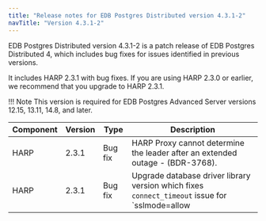 ```yaml
---
title: "Release notes for EDB Postgres Distributed version 4.3.1-2"
navTitle: "Version 4.3.1-2"
---
```


EDB Postgres Distributed version 4.3.1-2 is a patch release of EDB Postgres Distributed 4, which includes bug fixes for issues identified in previous versions.

It includes HARP 2.3.1 with bug fixes. If you are using HARP 2.3.0 or earlier, we recommend that you upgrade to HARP 2.3.1.

!!! Note
    This version is required for EDB Postgres Advanced Server versions 12.15, 13.11, 14.8, and later.


 Component | Version |  Type           |                                                   Description
 --------- | ------- | --------------- | ------------------------------------------------------------------------------------------------------------------------
 HARP      | 2.3.1   | Bug fix         | HARP Proxy cannot determine the leader after an extended outage - (BDR-3768).
 HARP      | 2.3.1   | Bug fix         | Upgrade database driver library version which fixes `connect_timeout` issue for `sslmode=allow|prefer`.
